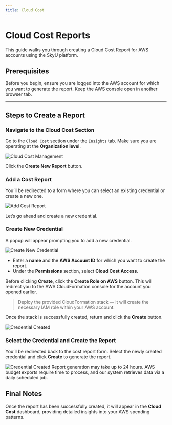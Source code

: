 ```yaml
---
title: Cloud Cost
---
```



# Cloud Cost Reports

This guide walks you through creating a Cloud Cost Report for AWS accounts using the SkyU platform.

## Prerequisites

Before you begin, ensure you are logged into the AWS account for which you want to generate the report. Keep the AWS console open in another browser tab.

---

## Steps to Create a Report

<Steps>

### Navigate to the Cloud Cost Section

Go to the `Cloud Cost` section under the `Insights` tab. Make sure you are operating at the **Organization level**.

<Image src="/assets/images/insights/cloudcost/cc-1.png" alt="Cloud Cost Management" width={1000} height={500} />

Click the **Create New Report** button.

### Add a Cost Report

You’ll be redirected to a form where you can select an existing credential or create a new one.

<Image src="/assets/images/insights/cloudcost/cc-2.png" alt="Add Cost Report" width={1000} height={500} />

Let’s go ahead and create a new credential.

### Create New Credential

A popup will appear prompting you to add a new credential.

<Image src="/assets/images/insights/cloudcost/cc-3.png" alt="Create New Credential" width={1000} height={500} />

- Enter a **name** and the **AWS Account ID** for which you want to create the report.
- Under the **Permissions** section, select **Cloud Cost Access**.

Before clicking **Create**, click the **Create Role on AWS** button. This will redirect you to the AWS CloudFormation console for the account you opened earlier.

> Deploy the provided CloudFormation stack — it will create the necessary IAM role within your AWS account.

Once the stack is successfully created, return and click the **Create** button.

<Image src="/assets/images/insights/cloudcost/cc-4.png" alt="Credential Created" width={1000} height={500} />

### Select the Credential and Create the Report

You’ll be redirected back to the cost report form. Select the newly created credential and click **Create** to generate the report.

<Image src="/assets/images/insights/cloudcost/cc-5.png" alt="Credential Created" width={1000} height={500} />

<Callout type="info">
Report generation may take up to 24 hours. AWS budget exports require time to process, and our system retrieves data via a daily scheduled job.
</Callout>

</Steps>

## Final Notes

Once the report has been successfully created, it will appear in the **Cloud Cost** dashboard, providing detailed insights into your AWS spending patterns.